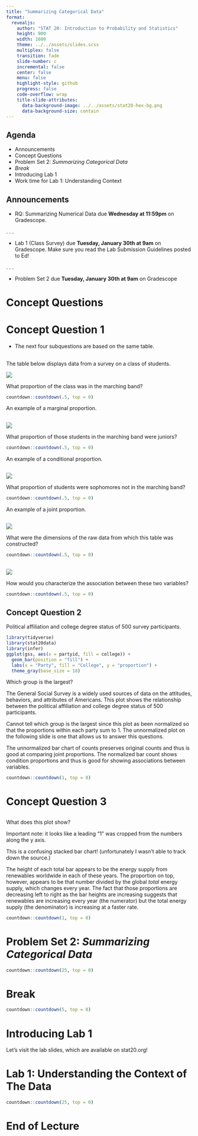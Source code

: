 ```yaml
---
title: "Summarizing Categorical Data"
format:
  revealjs:
    author: "STAT 20: Introduction to Probability and Statistics"
    height: 900
    width: 1600
    theme: ../../assets/slides.scss
    multiplex: false
    transition: fade
    slide-number: c
    incremental: false
    center: false
    menu: false
    highlight-style: github
    progress: false
    code-overflow: wrap
    title-slide-attributes:
      data-background-image: ../../assets/stat20-hex-bg.png
      data-background-size: contain
---
```


## Agenda

- Announcements
- Concept Questions
- Problem Set 2: *Summarizing Categorical Data*
- *Break*
- Introducing Lab 1
- Work time for Lab 1: Understanding Context

## Announcements

-   RQ: Summarizing Numerical Data due **Wednesday at 11:59pm** on Gradescope.

. . . 

-   Lab 1 (Class Survey) due **Tuesday, January 30th at 9am** on Gradescope.  Make sure you read the Lab Submission Guidelines posted to Ed! 

. . .

-   Problem Set 2 due **Tuesday, January 30th at 9am** on Gradescope

# Concept Questions

# Concept Question 1

-   The next four subquestions are based on the same table.

## 

The table below displays data from a survey on a class of students.

![](images/2x2-table.png)

:::poll
What proportion of the class was in the marching band?
:::

```r
countdown::countdown(.5, top = 0)
```


:::notes
An example of a marginal proportion.
:::

## 

![](images/2x2-table.png)

:::poll
What proportion of those students in the marching band were juniors?
:::

```r
countdown::countdown(.5, top = 0)
```

:::notes
An example of a conditional proportion.
:::

## 

![](images/2x2-table.png)

:::poll
What proportion of students were sophomores not in the marching band?
:::

```r
countdown::countdown(.5, top = 0)
```

:::notes
An example of a joint proportion.
:::

## 

![](images/2x2-table.png)

:::poll
What were the dimensions of the raw data from which this table was constructed?
:::

```r
countdown::countdown(.5, top = 0)
```


## 

![](images/2x2-table.png)

:::poll
How would you characterize the association between these two variables?
:::

```r
countdown::countdown(.5, top = 0)
```


## Concept Question 2

Political affiliation and college degree status of 500 survey participants.

```r
library(tidyverse)
library(stat20data)
library(infer)
ggplot(gss, aes(x = partyid, fill = college)) +
  geom_bar(position = "fill") +
  labs(x = "Party", fill = "College", y = "proportion") +
  theme_gray(base_size = 18)
```


:::poll
Which group is the largest?
:::

:::notes
The General Social Survey is a widely used sources of data on the attitudes, behaviors, and attributes of Americans. This plot shows the relationship between the political affiliation and college degree status of 500 participants.

Cannot tell which group is the largest since this plot as been normalized so that the proportions within each party sum to 1. The unnormalized plot on the following slide is one that allows us to answer this questions.

The unnormalized bar chart of counts preserves original counts and thus is good at comparing joint proportions. The normalized bar count shows condition proportions and thus is good for showing associations between variables.
:::

```r
countdown::countdown(1, top = 0)
```


# Concept Question 3

## {background-image="images/world-energy-supply.jpeg" background-size="contain"}


:::{.poll .fragment .fade-in-then-out}
What does this plot show?
:::

:::notes
Important note: it looks like a leading "1" was cropped from the numbers along the y axis.

This is a confusing stacked bar chart! (unfortunately I wasn't able to track down the source.)

The height of each total bar appears to be the energy supply from renewables worldwide in each of these years. The proportion on top, however, appears to be that number divided by the global *total* energy supply, which changes every year. The fact that those proportions are decreasing left to right as the bar heights are increasing suggests that renewables are increasing every year (the numerator) but the total energy supply (the denominator) is increasing at a faster rate.
:::

```r
countdown::countdown(1, top = 0)
```


# Problem Set 2: *Summarizing Categorical Data*

```r
countdown::countdown(25, top = 0)
```

# Break

```r
countdown::countdown(5, top = 0)
```

# Introducing Lab 1

Let's visit the lab slides, which are available on stat20.org!

# Lab 1: Understanding the Context of The Data

```r
countdown::countdown(25, top = 0)
```

# End of Lecture

<!--
# Lab 1: Arbuthnot

```r
countdown::countdown(20)
```


## Your first plot

. . .

A template for a line plot:

\

```r
#| eval: FALSE
#| echo: TRUE
#| error: TRUE

ggplot(DATAFRAME, aes(x = XVARIABLE, y = YVARIABLE)) +
  geom_line()
```

\

Where:

- `DATAFRAME` is the name of your data frame
- `XVARIABLE` is the name of the variable of that data frame that you want on the x-axis
- `YVARIABLE` is the name of the variable of that data frmae that you want on the y-axis
-->

